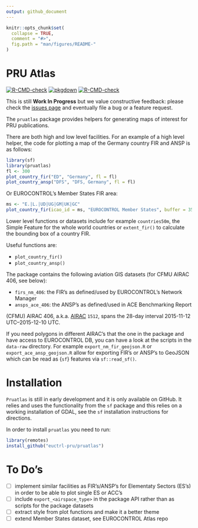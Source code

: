 ```yaml
---
output: github_document
---
```


<!-- README.md is generated from README.Rmd. Please edit that file -->

```r
knitr::opts_chunk$set(
  collapse = TRUE,
  comment = "#>",
  fig.path = "man/figures/README-"
)
```

# PRU Atlas

<!-- badges: start -->
[![R-CMD-check](https://github.com/euctrl-pru/pruatlas/workflows/R-CMD-check/badge.svg)](https://github.com/euctrl-pru/pruatlas/actions)
[![pkgdown](https://github.com/euctrl-pru/pruatlas/workflows/pkgdown/badge.svg)](https://github.com/euctrl-pru/pruatlas/actions)
[![R-CMD-check](https://github.com/euctrl-pru/pruatlas/actions/workflows/R-CMD-check.yaml/badge.svg)](https://github.com/euctrl-pru/pruatlas/actions/workflows/R-CMD-check.yaml)
<!-- badges: end -->

This is still **Work In Progress** but we value constructive feedback: please check
the [issues page](https://github.com/euctrl-pru/pruatlas/issues) and eventually file
a bug or a feature request.


The `pruatlas` package provides helpers for generating maps of interest for PRU publications.


There are both high and low level facilities.
For an example of a high level helper, the code for plotting a map of the
Germany country FIR and ANSP is as follows:

```r
library(sf)
library(pruatlas)
fl <- 300
plot_country_fir("ED", "Germany", fl = fl)
plot_country_ansp("DFS", "DFS, Germany", fl = fl)
```

Or EUROCONTROL's Member States FIR area:
```r
ms <- "E.|L.|UD|UG|GM|UK|GC"
plot_country_fir(icao_id = ms, "EUROCONTROL Member States", buffer = 350, fl = 200)
```

Lower level functions or datasets include for example `countries50m`, the Simple Feature
for the whole world countries or `extent_fir()` to calculate the bounding box of
a country FIR.

Useful functions are:

* `plot_country_fir()`
* `plot_country_ansp()`

The package contains the following aviation GIS datasets (for CFMU AIRAC 406, see below):

* `firs_nm_406`: the FIR's as defined/used by EUROCONTROL's Network Manager
* `ansps_ace_406`: the ANSP's as defined/used in ACE Benchmarking Report

(CFMU) AIRAC 406, a.k.a. [AIRAC](https://ansperformance.eu/acronym/airac/) `1512`,
spans the 28-day interval 2015-11-12 UTC--2015-12-10 UTC.

If you need polygons in different AIRAC's that the one in the package and have access
to EUROCONTROL DB, you can have a look at the scripts in the `data-raw` directory. 
For example `export_nm_fir_geojson.R` or `export_ace_ansp_geojson.R` allow for
exporting FIR's or ANSP's to GeoJSON which can be read as {`sf`} features
via `sf::read_sf()`.


# Installation

`Pruatlas` is still in early development and it is only available on GitHub.
It relies and uses the functionality from the `sf` package and this relies
on a working installation of GDAL, see the `sf` installation instructions
for directions.

In order to install `pruatlas` you need to run:

```r
library(remotes)
install_github("euctrl-pru/pruatlas")
```

# To Do's

- [ ] implement similar facilities as FIR's/ANSP's for Elementaty Sectors (ES's)
  in order to be able to plot single ES or ACC's
- [ ] include `export_<airspace_type>` in the package API rather than as scripts
  for the package datasets
- [ ] extract style from plot functions and make it a better theme
- [ ] extend Member States dataset, see EUROCONTROL Atlas repo
